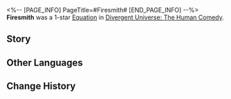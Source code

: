 <%-- [PAGE_INFO]
PageTitle=#Firesmith#
[END_PAGE_INFO] --%>
{{Removed|Equation}}
{{Equation Infobox
|period   = The Human Comedy
|rarity   = 1
|path1    = Destruction*3
|path2    = Erudition*2
|effect   = Ultimate DMG dealt by characters increases by {{Color|h|60%}}. Every 1% of HP a character loses will Charge {{Trait|Brain in a Vat}} by {{Color|h|0.5%}}.
|mentions = Firesmith Clan
}}
'''Firesmith''' was a 1-star [[Divergent Universe: The Human Comedy/Equatoins|Equation]] in [[Divergent Universe: The Human Comedy]].

==Story==
{{Description|The fire is quenched to forge a divine army, and lava is splashing everywhere from the Warforge. After starting a fire in the forge, you slam down the heavy hammer, using just the right amount of delicate violence to repeatedly strike amidst agony. With a greenish-blue flame, you incinerate arrogant Antimatter beings until harden and sharpen into destructive weapons for the Legion.<br /><br />The old prison is broken into pieces. Dragging the marred body, you sever the chains covering your being and infuse the skills passed down through generations into the Warforge. No knowledge in this world exists to maintain peace. The slave masters long for wars, and the warlords enjoy blood. So, they hire craftsmen to forge knives and swords. The inherent purpose of such skills is to bring the universe to destruction!<br /><br />As you lift the quenching hammer, the air of death wafts toward the entire world along with the toxic gas from the Warforge.}}
<!--
==Gameplay Notes==
* 
-->
==Other Languages==
{{Other Languages
|en   = Firesmith
|zhs  = 火匠
|zht  = 火匠
|ja   = {{Rubi|火匠|かしょう}}
|ko   = 화장(火匠)
|es   = Forjado{{MC|f=ra|m=r}}
|fr   = Forgefeu
|ru   = Кузнец огня
|th   = ช่างแห่งเปลวเพลิง
|vi   = Thợ Rèn Lửa
|de   = Feuerschmied
|id   = Firesmith
|pt   = Artesão de Fogo
}}

==Change History==
{{Change History|2.3}}